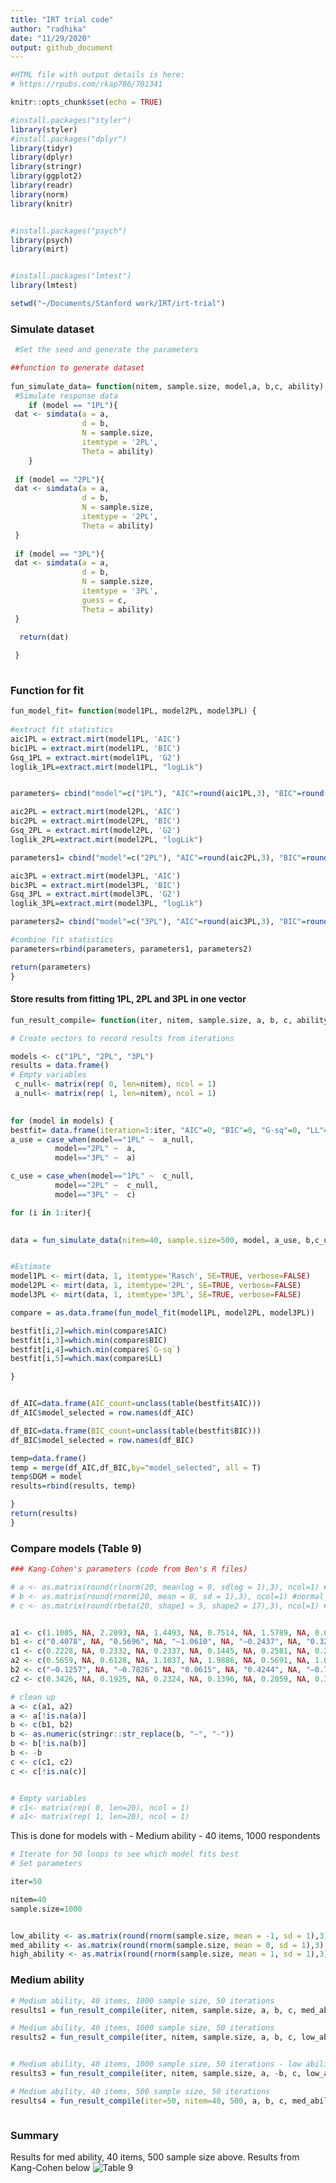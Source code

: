 ```yaml
---
title: "IRT trial code"
author: "radhika"
date: "11/29/2020"
output: github_document
---
```


```r
#HTML file with output details is here:
# https://rpubs.com/rkap786/701341

```


```r
knitr::opts_chunk$set(echo = TRUE)
```

```r

#install.packages("styler")
library(styler)
#install.packages("dplyr")
library(tidyr)
library(dplyr)
library(stringr) 
library(ggplot2)
library(readr)
library(norm)
library(knitr)


#install.packages("psych")
library(psych)
library(mirt)


#install.packages("lmtest")
library(lmtest)

setwd("~/Documents/Stanford work/IRT/irt-trial")
```



### Simulate dataset


```r


 #Set the seed and generate the parameters

##function to generate dataset
 
fun_simulate_data= function(nitem, sample.size, model,a, b,c, ability) {
 #Simulate response data 
 	if (model == "1PL"){
 dat <- simdata(a = a, 
                d = b, 
                N = sample.size, 
                itemtype = '2PL', 
                Theta = ability)
 	}
 
 if (model == "2PL"){
 dat <- simdata(a = a, 
                d = b, 
                N = sample.size, 
                itemtype = '2PL', 
                Theta = ability)
 }
 
 if (model == "3PL"){
 dat <- simdata(a = a, 
                d = b, 
                N = sample.size, 
                itemtype = '3PL', 
                guess = c, 
                Theta = ability)
 }

  return(dat)
  
 }
 
```

### Function for fit

```r
fun_model_fit= function(model1PL, model2PL, model3PL) {
  
#extract fit statistics
aic1PL = extract.mirt(model1PL, 'AIC')
bic1PL = extract.mirt(model1PL, 'BIC')
Gsq_1PL = extract.mirt(model1PL, 'G2')
loglik_1PL=extract.mirt(model1PL, "logLik")


parameters= cbind("model"=c("1PL"), "AIC"=round(aic1PL,3), "BIC"=round(bic1PL,3), "G-sq"=round(Gsq_1PL,3), "LL"=round(loglik_1PL, 3))

aic2PL = extract.mirt(model2PL, 'AIC')
bic2PL = extract.mirt(model2PL, 'BIC')
Gsq_2PL = extract.mirt(model2PL, 'G2')
loglik_2PL=extract.mirt(model2PL, "logLik")

parameters1= cbind("model"=c("2PL"), "AIC"=round(aic2PL,3), "BIC"=round(bic2PL,3), "G-sq"=round(Gsq_2PL,3), "LL"=round(loglik_2PL, 3))

aic3PL = extract.mirt(model3PL, 'AIC')
bic3PL = extract.mirt(model3PL, 'BIC')
Gsq_3PL = extract.mirt(model3PL, 'G2')
loglik_3PL=extract.mirt(model3PL, "logLik")

parameters2= cbind("model"=c("3PL"), "AIC"=round(aic3PL,3), "BIC"=round(bic3PL,3), "G-sq"=round(Gsq_3PL,3), "LL"=round(loglik_3PL, 3))

#combine fit statistics
parameters=rbind(parameters, parameters1, parameters2)

return(parameters)
}

```




#### Store results from fitting 1PL, 2PL and 3PL in one vector
```r

fun_result_compile= function(iter, nitem, sample.size, a, b, c, ability) {

# Create vectors to record results from iterations

models <- c("1PL", "2PL", "3PL")
results = data.frame()
# Empty variables 
 c_null<- matrix(rep( 0, len=nitem), ncol = 1)
 a_null<- matrix(rep( 1, len=nitem), ncol = 1)

 
for (model in models) {
bestfit= data.frame(iteration=1:iter, "AIC"=0, "BIC"=0, "G-sq"=0, "LL"=0)
a_use = case_when(model=="1PL" ~  a_null,
          model=="2PL" ~  a,
          model=="3PL" ~  a)

c_use = case_when(model=="1PL" ~  c_null,
          model=="2PL" ~  c_null,
          model=="3PL" ~  c)

for (i in 1:iter){
  

data = fun_simulate_data(nitem=40, sample.size=500, model, a_use, b,c_use, ability)


#Estimate
model1PL <- mirt(data, 1, itemtype='Rasch', SE=TRUE, verbose=FALSE)
model2PL <- mirt(data, 1, itemtype='2PL', SE=TRUE, verbose=FALSE)
model3PL <- mirt(data, 1, itemtype='3PL', SE=TRUE, verbose=FALSE)

compare = as.data.frame(fun_model_fit(model1PL, model2PL, model3PL))

bestfit[i,2]=which.min(compare$AIC)
bestfit[i,3]=which.min(compare$BIC)
bestfit[i,4]=which.min(compare$`G-sq`)
bestfit[i,5]=which.max(compare$LL)

}


df_AIC=data.frame(AIC_count=unclass(table(bestfit$AIC)))
df_AIC$model_selected = row.names(df_AIC)

df_BIC=data.frame(BIC_count=unclass(table(bestfit$BIC)))
df_BIC$model_selected = row.names(df_BIC)

temp=data.frame()
temp = merge(df_AIC,df_BIC,by="model_selected", all = T)
temp$DGM = model
results=rbind(results, temp)

}
return(results)
}  

```


### Compare models (Table 9)






```r

### Kang-Cohen's parameters (code from Ben's R files)

# a <- as.matrix(round(rlnorm(20, meanlog = 0, sdlog = 1),3), ncol=1) #lognormal
# b <- as.matrix(round(rnorm(20, mean = 0, sd = 1),3), ncol=1) #normal
# c <- as.matrix(round(rbeta(20, shape1 = 5, shape2 = 17),3), ncol=1) #beta


a1 <- c(1.1005, NA, 2.2093, NA, 1.4493, NA, 0.7514, NA, 1.5789, NA, 0.6425, NA, 1.6254, NA, 1.3415, NA, 0.918, NA, 1.8027, NA, 0.8159, NA, 0.9375, NA, 0.9126, NA, 1.9395, NA, 0.3746, NA, 0.673, NA, 0.4166, NA, 1.2093, NA, 0.9486, NA, 1.4916)
b1 <- c("0.4078", NA, "0.5696", NA, "–1.0610", NA, "–0.2437", NA, "0.3206", NA, "–1.3762", NA, "–0.9800", NA, "–0.6881", NA, "–0.3526", NA, "0.2400", NA, "0.5917", NA, "1.8891", NA, "–0.2690", NA, "0.3673", NA, "–0.9681", NA, "–1.2601", NA, "0.5225", NA, "–1.3356", NA, "0.9515", NA, "0.9811")
c1 <- c(0.2228, NA, 0.2332, NA, 0.2337, NA, 0.1445, NA, 0.2581, NA, 0.2712, NA, 0.1232, NA, 0.1954, NA, 0.2709, NA, 0.2984, NA, 0.0587, NA, 0.1405, NA, 0.2339, NA, 0.2387, NA, 0.3527, NA, 0.1206, NA, 0.1244, NA, 0.1167, NA, 0.2787, NA, 0.1923)
a2 <- c(0.5659, NA, 0.6128, NA, 1.1037, NA, 1.9886, NA, 0.5691, NA, 1.0346, NA, 1.1384, NA, 3.3488, NA, 2.6306, NA, 0.6652, NA, 1.0342, NA, 1.0163, NA, 1.2945, NA, 1.6521, NA, 0.9696, NA, 1.2369, NA, 0.7812, NA, 0.7728, NA, 0.5441, NA, 1.4025)
b2 <- c("–0.1257", NA, "–0.7826", NA, "0.0615", NA, "0.4244", NA, "–0.7350", NA, "0.9836", NA, "–1.2651", NA, "–0.2252", NA, "–0.6576", NA, "1.7007", NA, "1.0805", NA, "–2.0452", NA, "0.1627", NA, "0.0573", NA, "1.2171", NA, "2.1226", NA, "0.4228", NA, "–0.1656", NA, "–0.2055", NA, "1.2841")
c2 <- c(0.3426, NA, 0.1925, NA, 0.2324, NA, 0.1396, NA, 0.2059, NA, 0.3124, NA, 0.1832, NA, 0.1811, NA, 0.2537, NA, 0.2184, NA, 0.2261, NA, 0.3464, NA, 0.1455, NA, 0.3861, NA, 0.1046, NA, 0.1656, NA, 0.2696, NA, 0.178, NA, 0.1961, NA, 0.2917)

# clean up
a <- c(a1, a2)
a <- a[!is.na(a)]
b <- c(b1, b2)
b <- as.numeric(stringr::str_replace(b, "–", "-"))
b <- b[!is.na(b)]
b <- -b
c <- c(c1, c2)
c <- c[!is.na(c)]


# Empty variables 
# c1<- matrix(rep( 0, len=20), ncol = 1)
# a1<- matrix(rep( 1, len=20), ncol = 1)


```



This is done for models with
- Medium ability
- 40 items, 1000 respondents 

```r
# Iterate for 50 loops to see which model fits best
# Set parameters

iter=50

nitem=40
sample.size=1000


low_ability <- as.matrix(round(rnorm(sample.size, mean = -1, sd = 1),3), ncol=1) #normal
med_ability <- as.matrix(round(rnorm(sample.size, mean = 0, sd = 1),3), ncol=1) #normal
high_ability <- as.matrix(round(rnorm(sample.size, mean = 1, sd = 1),3), ncol=1) #normal

```

### Medium ability

```r

# Medium ability, 40 items, 1000 sample size, 50 iterations
results1 = fun_result_compile(iter, nitem, sample.size, a, b, c, med_ability)

# Medium ability, 40 items, 1000 sample size, 50 iterations 
results2 = fun_result_compile(iter, nitem, sample.size, a, b, c, low_ability)


# Medium ability, 40 items, 1000 sample size, 50 iterations - low ability, -ve b
results3 = fun_result_compile(iter, nitem, sample.size, a, -b, c, low_ability)

# Medium ability, 40 items, 500 sample size, 50 iterations 
results4 = fun_result_compile(iter=50, nitem=40, 500, a, b, c, med_ability)



```


### Summary

Results for med ability, 40 items, 500 sample size above. Results from Kang-Cohen below
![Table 9](./Kang-Cohen table 9.png) 

